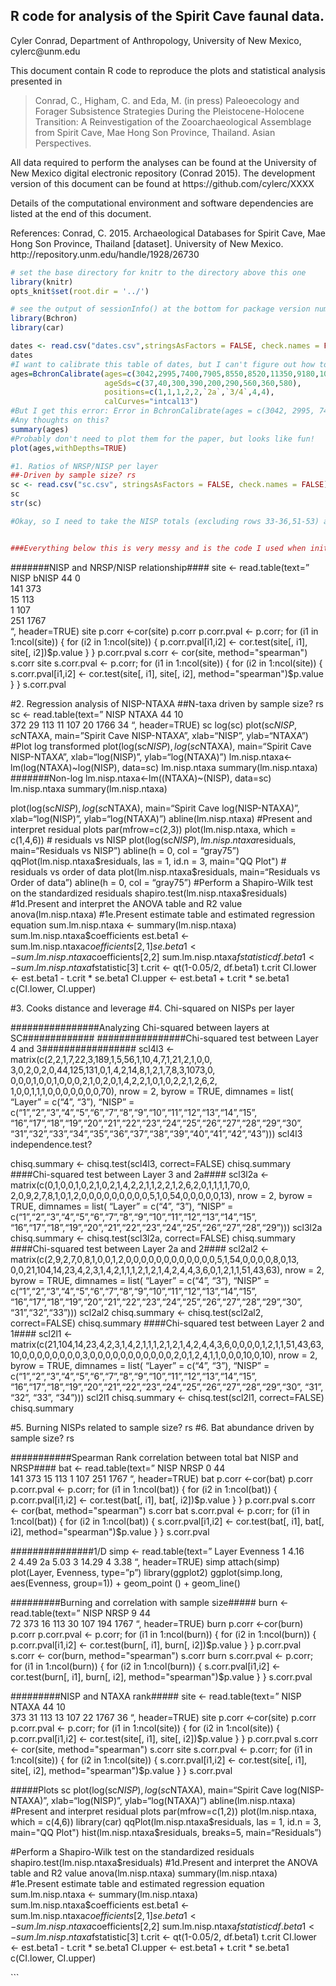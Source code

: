 ## R code for analysis of the Spirit Cave faunal data.

Cyler Conrad, Department of Anthropology, University of New Mexico, cylerc@unm.edu

This document contain R code to reproduce the plots and statistical analysis presented in 

> Conrad, C., Higham, C. and Eda, M. (in press) Paleoecology and Forager Subsistence Strategies During the Pleistocene-Holocene Transition: A Reinvestigation of the Zooarchaeological Assemblage from Spirit Cave, Mae Hong Son Province, Thailand. Asian Perspectives. 

All data required to perform the analyses can be found at the University of New Mexico digital electronic repository (Conrad 2015). The development version of this document can be found at https://github.com/cylerc/XXXX

Details of the computational environment and software dependencies are listed at the end of this document. 

References: 
Conrad, C. 2015. Archaeological Databases for Spirit Cave, Mae Hong Son Province, Thailand  [dataset]. University of New Mexico. http://repository.unm.edu/handle/1928/26730

```r
# set the base directory for knitr to the directory above this one
library(knitr)
opts_knit$set(root.dir = '../')
```

```r
# see the output of sessionInfo() at the bottom for package version numbers
library(Bchron)
library(car)
```

```r
dates <- read.csv("dates.csv",stringsAsFactors = FALSE, check.names = FALSE)
dates
#I want to calibrate this table of dates, but I can't figure out how to use the csv file to do it I've manually input them below
ages=BchronCalibrate(ages=c(3042,2995,7400,7905,8550,8520,11350,9180,10910),
                     ageSds=c(37,40,300,390,200,290,560,360,580),
                     positions=c(1,1,1,2,2,`2a`,`3/4`,4,4),
                     calCurves="intcal13")
#But I get this error: Error in BchronCalibrate(ages = c(3042, 2995, 7400, 7905, 8550, 8520,  : ages and calCurves should be of same length
#Any thoughts on this?
summary(ages)
#Probably don't need to plot them for the paper, but looks like fun!
plot(ages,withDepths=TRUE)
```

```r
#1. Ratios of NRSP/NISP per layer 
##-Driven by sample size? rs
sc <- read.csv("sc.csv", stringsAsFactors = FALSE, check.names = FALSE)
sc
str(sc)

#Okay, so I need to take the NISP totals (excluding rows 33-36,51-53) and column totals (NRPS) then divide...


###Everything below this is very messy and is the code I used when initially analyzing the data. I will clean it up, but I need to figure out how to do this NRSP-NISP command first since so much of the analyses below are similar...
```

#######NISP and NRSP/NISP relationship####
site <- read.table(text="
                   NISP bNISP 
                   44 0         
                   141 373    
                   15 113  
                   1 107  
                   251 1767  
                   ", header=TRUE)
site
p.corr <-cor(site)
p.corr
p.corr.pval <- p.corr;
for (i1 in 1:ncol(site)) {
  for (i2 in 1:ncol(site)) {
    p.corr.pval[i1,i2] <- cor.test(site[, i1], site[, i2])$p.value
  }
}
p.corr.pval
s.corr <- cor(site, method="spearman")
s.corr
site
s.corr.pval <- p.corr;
for (i1 in 1:ncol(site)) {
  for (i2 in 1:ncol(site)) {
    s.corr.pval[i1,i2] <- cor.test(site[, i1], site[, i2], method="spearman")$p.value
  }
}
s.corr.pval

#2. Regression analysis of NISP-NTAXA
##N-taxa driven by sample size? rs
sc <- read.table(text="
NISP NTAXA
44 10     
372 29
113 11
107 20
1766 34
", header=TRUE)
sc
log(sc)
plot(sc$NISP, sc$NTAXA, main="Spirit Cave NISP-NTAXA", xlab="NISP", ylab="NTAXA")
#Plot log transformed 
plot(log(sc$NISP), log(sc$NTAXA), main="Spirit Cave NISP-NTAXA", xlab="log(NISP)", ylab="log(NTAXA)")
lm.nisp.ntaxa<-lm(log(NTAXA)~log(NISP), data=sc)
lm.nisp.ntaxa
summary(lm.nisp.ntaxa)
#######Non-log
lm.nisp.ntaxa<-lm((NTAXA)~(NISP), data=sc)
lm.nisp.ntaxa
summary(lm.nisp.ntaxa)


plot(log(sc$NISP), log(sc$NTAXA), main="Spirit Cave log(NISP-NTAXA)", xlab="log(NISP)", ylab="log(NTAXA)")
abline(lm.nisp.ntaxa)
#Present and interpret residual plots
par(mfrow=c(2,3))
plot(lm.nisp.ntaxa, which = c(1,4,6))
# residuals vs NISP
plot(log(sc$NISP), lm.nisp.ntaxa$residuals, main="Residuals vs NISP")
abline(h = 0, col = "gray75")
qqPlot(lm.nisp.ntaxa$residuals, las = 1, id.n = 3, main="QQ Plot")
# residuals vs order of data
plot(lm.nisp.ntaxa$residuals, main="Residuals vs Order of data")
abline(h = 0, col = "gray75")
#Perform a Shapiro-Wilk test on the standardized residuals
shapiro.test(lm.nisp.ntaxa$residuals)
#1d.Present and interpret the ANOVA table and R2 value
anova(lm.nisp.ntaxa)
#1e.Present estimate table and estimated regression equation
sum.lm.nisp.ntaxa <- summary(lm.nisp.ntaxa)
sum.lm.nisp.ntaxa$coefficients
est.beta1 <- sum.lm.nisp.ntaxa$coefficients[2,1]
se.beta1 <- sum.lm.nisp.ntaxa$coefficients[2,2]
sum.lm.nisp.ntaxa$fstatistic
df.beta1 <- sum.lm.nisp.ntaxa$fstatistic[3]
t.crit <- qt(1-0.05/2, df.beta1)
t.crit
CI.lower <- est.beta1 - t.crit * se.beta1
CI.upper <- est.beta1 + t.crit * se.beta1
c(CI.lower, CI.upper)

#3. Cooks distance and leverage
#4. Chi-squared on NISPs per layer

################Analyzing Chi-squared between layers at SC#############
################Chi-squared test between Layer 4 and 3#################
scl4l3 <-
  matrix(c(2,2,1,7,22,3,189,1,5,56,1,10,4,7,1,21,2,1,0,0,
           3,0,2,0,2,0,44,125,131,0,1,4,2,14,8,1,2,1,7,8,3,1073,0,
           0,0,0,1,0,0,1,0,0,0,2,1,0,2,0,1,4,2,2,1,0,1,0,2,2,1,2,6,2,
           1,0,0,1,1,1,0,0,0,0,0,0,0,70),
         nrow = 2, byrow = TRUE,
         dimnames = list(
           "Layer" = c("4", "3"),
           "NISP" = c("1","2","3","4","5","6","7","8","9","10","11","12","13","14","15",
                      "16","17","18","19","20","21","22","23","24","25","26","27","28","29","30",
                      "31","32","33","34","35","36","37","38","39","40","41","42","43")))
scl4l3
independence.test?

chisq.summary <- chisq.test(scl4l3, correct=FALSE)
chisq.summary
####Chi-squared test between Layer 3 and 2a#### 
scl3l2a <-
  matrix(c(0,1,0,0,1,0,2,1,0,2,1,4,2,2,1,1,2,2,1,2,6,2,0,1,1,1,1,70,0,
           2,0,9,2,7,8,1,0,1,2,0,0,0,0,0,0,0,0,0,5,1,0,54,0,0,0,0,0,13),
         nrow = 2, byrow = TRUE,
         dimnames = list(
           "Layer" = c("4", "3"),
           "NISP" = c("1","2","3","4","5","6","7","8","9","10","11","12","13","14","15",
                      "16","17","18","19","20","21","22","23","24","25","26","27","28","29")))
scl3l2a
chisq.summary <- chisq.test(scl3l2a, correct=FALSE)
chisq.summary
####Chi-squared test between Layer 2a and 2####
scl2al2 <-
  matrix(c(2,9,2,7,0,8,1,0,0,1,2,0,0,0,0,0,0,0,0,0,0,0,0,5,1,54,0,0,0,0,8,0,13,
           0,0,21,104,14,23,4,2,3,1,4,2,1,1,1,2,1,2,1,4,2,4,4,3,6,0,1,2,1,1,51,43,63),
         nrow = 2, byrow = TRUE,
         dimnames = list(
           "Layer" = c("4", "3"),
           "NISP" = c("1","2","3","4","5","6","7","8","9","10","11","12","13","14","15",
                      "16","17","18","19","20","21","22","23","24","25","26","27","28","29","30",
                      "31","32","33")))
scl2al2
chisq.summary <- chisq.test(scl2al2, correct=FALSE)
chisq.summary
####Chi-squared test between Layer 2 and 1####
scl2l1 <-
  matrix(c(21,104,14,23,4,2,3,1,4,2,1,1,1,2,1,2,1,4,2,4,4,3,6,0,0,0,0,1,2,1,1,51,43,63,
           10,0,0,0,0,0,0,0,0,3,0,0,0,0,0,0,0,0,0,0,0,2,0,1,2,4,1,1,0,0,0,10,0,10),
         nrow = 2, byrow = TRUE,
         dimnames = list(
           "Layer" = c("4", "3"),
           "NISP" = c("1","2","3","4","5","6","7","8","9","10","11","12","13","14","15",
                      "16","17","18","19","20","21","22","23","24","25","26","27","28","29","30",
                      "31", "32", "33", "34")))
scl2l1
chisq.summary <- chisq.test(scl2l1, correct=FALSE)
chisq.summary

#5. Burning NISPs related to sample size? rs
#6. Bat abundance driven by sample size? rs

###########Spearman Rank correlation between total bat NISP and NRSP####
bat <- read.table(text="
NISP NRSP
0 44     
141 373
15 113
1 107
251 1767
", header=TRUE)
bat
p.corr <-cor(bat)
p.corr
p.corr.pval <- p.corr;
for (i1 in 1:ncol(bat)) {
for (i2 in 1:ncol(bat)) {
p.corr.pval[i1,i2] <- cor.test(bat[, i1], bat[, i2])$p.value
}
}
p.corr.pval
s.corr <- cor(bat, method="spearman")
s.corr
bat
s.corr.pval <- p.corr;
for (i1 in 1:ncol(bat)) {
  for (i2 in 1:ncol(bat)) {
    s.corr.pval[i1,i2] <- cor.test(bat[, i1], bat[, i2], method="spearman")$p.value
  }
}
s.corr.pval

###############1/D
simp <- read.table(text="
Layer Evenness
1 4.16     
2 4.49
2a 5.03
3 14.29
4 3.38
", header=TRUE)
simp
attach(simp)
plot(Layer, Evenness, type="p")
library(ggplot2)
ggplot(simp.long, aes(Evenness, group=1)) + 
  geom_point () + 
  geom_line()

#########Burning and correlation with sample size#####
burn <- read.table(text="
NISP NRSP
9 44     
                  72 373
                  16 113
                  30 107
                  194 1767
                  ", header=TRUE)
burn
p.corr <-cor(burn)
p.corr
p.corr.pval <- p.corr;
for (i1 in 1:ncol(burn)) {
  for (i2 in 1:ncol(burn)) {
    p.corr.pval[i1,i2] <- cor.test(burn[, i1], burn[, i2])$p.value
  }
}
p.corr.pval
s.corr <- cor(burn, method="spearman")
s.corr
burn
s.corr.pval <- p.corr;
for (i1 in 1:ncol(burn)) {
  for (i2 in 1:ncol(burn)) {
    s.corr.pval[i1,i2] <- cor.test(burn[, i1], burn[, i2], method="spearman")$p.value
  }
}
s.corr.pval

#########NISP and NTAXA rank#####
site <- read.table(text="
                   NISP NTAXA 
                   44 10      
                   373 31 
                   113 13 
                   107 22 
                   1767 36 
                   ", header=TRUE)
site
p.corr <-cor(site)
p.corr
p.corr.pval <- p.corr;
for (i1 in 1:ncol(site)) {
  for (i2 in 1:ncol(site)) {
    p.corr.pval[i1,i2] <- cor.test(site[, i1], site[, i2])$p.value
  }
}
p.corr.pval
s.corr <- cor(site, method="spearman")
s.corr
site
s.corr.pval <- p.corr;
for (i1 in 1:ncol(site)) {
  for (i2 in 1:ncol(site)) {
    s.corr.pval[i1,i2] <- cor.test(site[, i1], site[, i2], method="spearman")$p.value
  }
}
s.corr.pval

#####Plots 
sc
plot(log(sc$NISP), log(sc$NTAXA), main="Spirit Cave log(NISP-NTAXA)", xlab="log(NISP)", ylab="log(NTAXA)")
abline(lm.nisp.ntaxa)
#Present and interpret residual plots
par(mfrow=c(1,2))
plot(lm.nisp.ntaxa, which = c(4,6))
library(car)
qqPlot(lm.nisp.ntaxa$residuals, las = 1, id.n = 3, main="QQ Plot")
hist(lm.nisp.ntaxa$residuals, breaks=5, main="Residuals")



#Perform a Shapiro-Wilk test on the standardized residuals
shapiro.test(lm.nisp.ntaxa$residuals)
#1d.Present and interpret the ANOVA table and R2 value
anova(lm.nisp.ntaxa)
summary(lm.nisp.ntaxa)
#1e.Present estimate table and estimated regression equation
sum.lm.nisp.ntaxa <- summary(lm.nisp.ntaxa)
sum.lm.nisp.ntaxa$coefficients
est.beta1 <- sum.lm.nisp.ntaxa$coefficients[2,1]
se.beta1 <- sum.lm.nisp.ntaxa$coefficients[2,2]
sum.lm.nisp.ntaxa$fstatistic
df.beta1 <- sum.lm.nisp.ntaxa$fstatistic[3]
t.crit <- qt(1-0.05/2, df.beta1)
t.crit
CI.lower <- est.beta1 - t.crit * se.beta1
CI.upper <- est.beta1 + t.crit * se.beta1
c(CI.lower, CI.upper)


```


